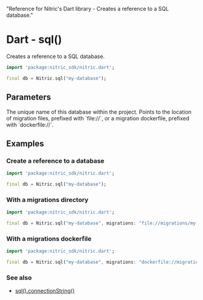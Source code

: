   "Reference for Nitric's Dart library - Creates a reference to a SQL database."

# Dart - sql()

Creates a reference to a SQL database.

```dart
import 'package:nitric_sdk/nitric.dart';

final db = Nitric.sql("my-database");
```

## Parameters

<Properties>
  <Property name="name" required type="string">
    The unique name of this database within the project.
  </Property>
  <Property name="migrations" type="string">
    Points to the location of migration files, prefixed with `file://`, or a
    migration dockerfile, prefixed with `dockerfile://`.
  </Property>
</Properties>

## Examples

### Create a reference to a database

```dart
import 'package:nitric_sdk/nitric.dart';

final db = Nitric.sql("my-database");
```

### With a migrations directory

```dart
import 'package:nitric_sdk/nitric.dart';

final db = Nitric.sql("my-database", migrations: "file://migrations/my-database");
```

### With a migrations dockerfile

```dart
import 'package:nitric_sdk/nitric.dart';

final db = Nitric.sql("my-database", migrations: "dockerfile://migrations.dockerfile");
```

### See also

- [sql().connectionString()](./sql-connection-string)
